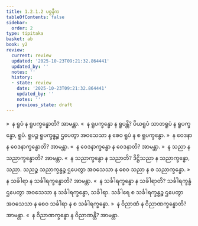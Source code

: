 ```yaml
---
title: 1.2.1.2 ပစ္စနီက
tableOfContents: false
sidebar:
  order: 2
type: tipitaka
basket: ab
book: y2
review:
  current: review
  updated: '2025-10-23T09:21:32.864441'
  updated_by: ''
  notes: ''
  history:
  - state: review
    date: '2025-10-23T09:21:32.864441'
    updated_by: ''
    notes: ''
    previous_state: draft
---
```



<ReviewStatus review={frontmatter.review} showDetails={true} />

<HypothesisAnnotation frontmatter={frontmatter} />

<DynamicBreadcrumb />

<Division number="27" book="y2" e="ch" v="33" p="22">

<Paragraph number="217" book="y2">
»  န ရူပံ န ရူပက္ခန္ဓောတိ? အာမန္တာ.
</Paragraph>

<Paragraph number="218" book="y2">
«  န ရူပက္ခန္ဓော န ရူပန္တိ?
</Paragraph>

<Paragraph number="219" book="y2">
ပိယရူပံ သာတရူပံ န ရူပက္ခန္ဓော, ရူပံ. ရူပဉ္စ ရူပက္ခန္ဓဉ္စ ဌပေတွာ အဝသေသာ န စေဝ ရူပံ န စ ရူပက္ခန္ဓော.
</Paragraph>

<Paragraph number="220" book="y2">
»  န ဝေဒနာ န ဝေဒနာက္ခန္ဓောတိ? အာမန္တာ.
</Paragraph>

<Paragraph number="221" book="y2">
«  န ဝေဒနာက္ခန္ဓော န ဝေဒနာတိ? အာမန္တာ.
</Paragraph>

<Paragraph number="222" book="y2">
»  န သညာ န သညာက္ခန္ဓောတိ? အာမန္တာ.
</Paragraph>

<Paragraph number="223" book="y2">
«  န သညာက္ခန္ဓော န သညာတိ?
</Paragraph>

<Paragraph number="224" book="y2">
ဒိဋ္ဌိသညာ န သညာက္ခန္ဓော, သညာ. သညဉ္စ သညာက္ခန္ဓဉ္စ ဌပေတွာ အဝသေသာ န စေဝ သညာ န စ သညာက္ခန္ဓော.
</Paragraph>

<Paragraph number="225" book="y2">
»  န သင်္ခါရာ န သင်္ခါရက္ခန္ဓောတိ? အာမန္တာ.
</Paragraph>

<Paragraph number="226" book="y2">
«  န သင်္ခါရက္ခန္ဓော န သင်္ခါရာတိ?
</Paragraph>

<Paragraph number="227" book="y2">
သင်္ခါရက္ခန္ဓံ ဌပေတွာ အဝသေသာ န သင်္ခါရက္ခန္ဓော, သင်္ခါရာ. သင်္ခါရေ စ သင်္ခါရက္ခန္ဓဉ္စ ဌပေတွာ အဝသေသာ န စေဝ သင်္ခါရာ န စ သင်္ခါရက္ခန္ဓော.
</Paragraph>

<Paragraph number="228" book="y2">
»  န ဝိညာဏံ န ဝိညာဏက္ခန္ဓောတိ? အာမန္တာ.
</Paragraph>

<Paragraph number="229" book="y2">
«  န ဝိညာဏက္ခန္ဓော န ဝိညာဏန္တိ? အာမန္တာ.
</Paragraph>
</Division>